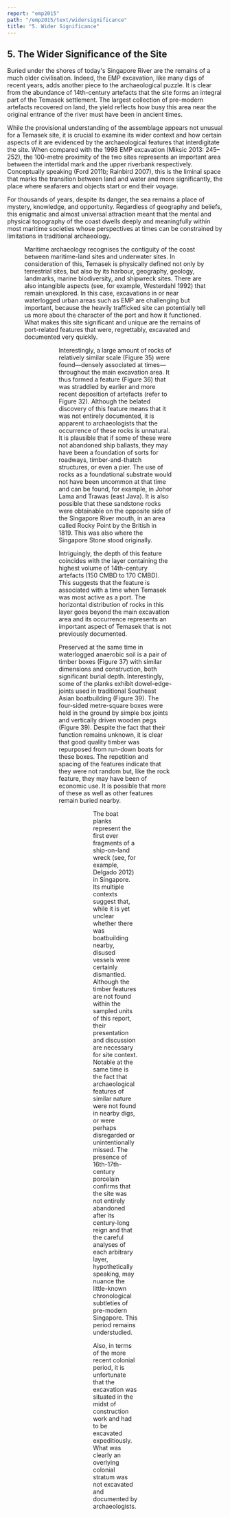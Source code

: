 ```yaml
---
report: "emp2015"
path: "/emp2015/text/widersignificance"
title: "5. Wider Significance"
---
```




## 5. The Wider Significance of the Site
Buried under the shores of today's Singapore River are the remains of a much older civilisation. Indeed, the EMP excavation, like many digs of recent years, adds another piece to the archaeological puzzle. It is clear from the abundance of 14th-century artefacts that the site forms an integral part of the Temasek settlement. The largest collection of pre-modern artefacts recovered on land, the yield reflects how busy this area near the original entrance of the river must have been in ancient times. 

While the provisional understanding of the assemblage appears not unusual for a Temasek site, it is crucial to examine its wider context and how certain aspects of it are evidenced by the archaeological features that interdigitate the site. When compared with the 1998 EMP excavation (Miksic 2013: 245–252), the 100-metre proximity of the two sites represents an important area between the intertidal mark and the upper riverbank respectively. Conceptually speaking (Ford 2011b; Rainbird 2007), this is the liminal space that marks the transition between land and water and more significantly, the place where seafarers and objects start or end their voyage. 

For thousands of years, despite its danger, the sea remains a place of mystery, knowledge, and opportunity. Regardless of geography and beliefs, this enigmatic and almost universal attraction meant that the mental and physical topography of the coast dwells deeply and meaningfully within most maritime societies whose perspectives at times can be constrained by limitations in traditional archaeology.
<Figure caption="Figure 35. An anomalous layer of rocks, seen here in a spoil heap, was excavated from the 14th century layer (Patrick Tan)." img={"Figure_35.jpg"} />

Maritime archaeology recognises the contiguity of the coast between maritime-land sites and underwater sites. In consideration of this, Temasek is physically defined not only by terrestrial sites, but also by its harbour, geography, geology, landmarks, marine biodiversity, and shipwreck sites. There are also intangible aspects (see, for example, Westerdahl 1992) that remain unexplored. In this case, excavations in or near waterlogged urban areas such as EMP are challenging but important, because the heavily trafficked site can potentially tell us more about the character of the port and how it functioned. What makes this site significant and unique are the remains of port-related features that were, regrettably, excavated and documented very quickly.
<Figure caption="Figure 36. The rock feature in EMP 014 and EMP 015 (ISEAS)." img={"Figure_36.jpg"} />
<Figure caption="Figure 37. The timber box feature in EMP 011 (ISEAS)." img={"Figure_37.jpg"} />

Interestingly, a large amount of rocks of relatively similar scale (Figure 35) were found—densely associated at times—throughout the main excavation area. It thus formed a feature (Figure 36) that was straddled by earlier and more recent deposition of artefacts (refer to Figure 32). Although the belated discovery of this feature means that it was not entirely documented, it is apparent to archaeologists that the occurrence of these rocks is unnatural. It is plausible that if some of these were not abandoned ship ballasts, they may have been a foundation of sorts for roadways, timber-and-thatch structures, or even a pier. The use of rocks as a foundational substrate would not have been uncommon at that time and can be found, for example, in Johor Lama and Trawas (east Java). It is also possible that these sandstone rocks were obtainable on the opposite side of the Singapore River mouth, in an area called Rocky Point by the British in 1819. This was also where the Singapore Stone stood originally. 

Intriguingly, the depth of this feature coincides with the layer containing the highest volume of 14th-century artefacts (150 CMBD to 170 CMBD). This suggests that the feature is associated with a time when Temasek was most active as a port. The horizontal distribution of rocks in this layer goes beyond the main excavation area and its occurrence represents an important aspect of Temasek that is not previously documented. 

Preserved at the same time in waterlogged anaerobic soil is a pair of timber boxes (Figure 37) with similar dimensions and construction, both significant burial depth. Interestingly, some of the planks exhibit dowel-edge-joints used in traditional Southeast Asian boatbuilding (Figure 39). The four-sided metre-square boxes were held in the ground by simple box joints and vertically driven wooden pegs (Figure 39). Despite the fact that their function remains unknown, it is clear that good quality timber was repurposed from run-down boats for these boxes. The repetition and spacing of the features indicate that they were not random but, like the rock feature, they may have been of economic use. It is possible that more of these as well as other features remain buried nearby. 
<Figure caption="Figure 38. Drawing of a repurposed boat plank from the timber box feature in EMP 011 (Aaron Kao)." img={"Figure_38.jpg"} />
<Figure caption="Figure 39. Drawing of a shaped wooden peg from the timber box feature in EMP 011 (Aaron Kao)." img={"Figure_39.jpg"} />

The boat planks represent the first ever fragments of a ship-on-land wreck (see, for example, Delgado 2012) in Singapore. Its multiple contexts suggest that, while it is yet unclear whether there was boatbuilding nearby, disused vessels were certainly dismantled. Although the timber features are not found within the sampled units of this report, their presentation and discussion are necessary for site context. Notable at the same time is the fact that archaeological features of similar nature were not found in nearby digs, or were perhaps disregarded or unintentionally missed. The presence of 16th-17th-century porcelain confirms that the site was not entirely abandoned after its century-long reign and that the careful analyses of each arbitrary layer, hypothetically speaking, may nuance the little-known chronological subtleties of pre-modern Singapore. This period remains understudied.

Also, in terms of the more recent colonial period, it is unfortunate that the excavation was situated in the midst of construction work and had to be excavated expeditiously. What was clearly an overlying colonial stratum was not excavated and documented by archaeologists.

